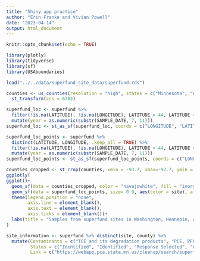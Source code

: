 ```yaml
---
title: "Shiny app practice"
author: "Erin Franke and Vivian Powell"
date: "2023-04-14"
output: html_document
---
```


```r
knitr::opts_chunk$set(echo = TRUE)
```

```r
library(plotly)
library(tidyverse)
library(sf)
library(USAboundaries)
```

```r
load("../../data/superfund_site_data/superfund.rds")

counties <- us_counties(resolution = "high", states = c("Minnesota", "Wisconsin")) %>%
  st_transform(crs = 6783)

superfund_loc <- superfund %>%
  filter(!is.na(LATITUDE), !is.na(LONGITUDE), LATITUDE > 44, LATITUDE < 46, LONGITUDE < -92, LONGITUDE > -94) %>%
  mutate(year = as.numeric(substr(SAMPLE_DATE, 7, 11)))
superfund_loc <- st_as_sf(superfund_loc, coords = c("LONGITUDE", "LATITUDE"), crs = 6783)

superfund_loc_points <- superfund %>%
  distinct(LATITUDE, LONGITUDE, .keep_all = TRUE) %>%
  filter(!is.na(LATITUDE), !is.na(LONGITUDE), LATITUDE > 44, LATITUDE < 46, LONGITUDE < -92, LONGITUDE > -94) %>%
  mutate(year = as.numeric(substr(SAMPLE_DATE, 7, 11)))
superfund_loc_points <- st_as_sf(superfund_loc_points, coords = c("LONGITUDE", "LATITUDE"), crs = 6783)
```

```r
counties_cropped <- st_crop(counties, xmin = -93.7, xmax=-92.7, ymin = 44.72, ymax=45.15)
ggplotly(
ggplot()+
  geom_sf(data = counties_cropped, color = "navajowhite", fill = "ivory", size = 0.5)+
  geom_sf(data = superfund_loc_points, size= 0.9, aes(color = site), alpha = 0.5)+
  theme(legend.position = "none", 
        axis.line = element_blank(), 
        axis.text = element_blank(), 
        axis.ticks = element_blank())+
  labs(title = "Samples from superfund sites in Washington, Hennepin, and Ramsey Counties")
)
```

```r
site_information <- superfund %>% distinct(site, county) %>%
  mutate(Contaminants = c("TCE and its degradation products", "PCE, PFAS, TCE", "TCE and its degradation products", "PCP, PAHs, dioxins/furans", "PCP and its degradation products", "TCE and its degradation products", "PCE, TCE, DCE, VC", "Arsenic", "SVOCs, metals, organochlorine pesticides, VOCs, PCBs, DRO, PFAS", "TCE", "PCE and its degradation products", "VC, VOCs", "PCE and its degradation products", "Chlorinated VOCs, TCE and its degradation products", "PCE and its degradation products", "PCP, arsenic, chromium, PAHs, dioxins", "BTEX, PAHs", "BTEX, trimethylbenzenes, isopropyl ether, PFAS", "PFAS", "PCE and its degradation products", "chlorinated solvents, including TCE, cis-DCE, and vinyl chloride", "PAHs", "VOCs including PCE, TCE, DCE, VC", "PCE and its degradation products, including TCE, cis-1,2-DCE, and VC", "TCE", "TCE and its degradation products", "TCE, cyanide, and several heavy metals", "VOCs, lead, PCBs, PAHs", "PFAS", "TCE and its degradation products", "PCE, TCE, PFAS", "PCE, TCE", "PCE", "PCE and its degradation products"),
         Status = c("Identified", "Identified", "Response Selected", "Complete", "Response Implemented", "Identified", "Response Selected", "Response Implemented", "Investigation", "Response Selected", "Identified", "Response Selected", "Identified", "Response Implemented", "Identified", "Response Implemented", "Response Implemented", "Response Implemented", "Response Implemented", "Response Implemented", "Investigation", "Investigation", "Identified", "Response Implemented", "Identified", "Identified", "Implemented", "Investigation", "Response Implemented", "Response Implemented", "Investigation", "Identified", "Identified", "Response Implemented"), 
         Link = c("https://webapp.pca.state.mn.us/cleanup/search/superfund?text=Arcade%20%26%20Hawthorne%20Ave%20E&siteId=213687-AREA0000000001", "https://webapp.pca.state.mn.us/cleanup/search/superfund?text=ASHLAND%20OIL%20-%20PARK%20PENTA&siteId=192580-AREA0000000004", "https://webapp.pca.state.mn.us/cleanup/search/superfund?siteId=21451-AREA0000000002", "https://webapp.pca.state.mn.us/cleanup/search/superfund?text=BELL%20LUMBER%20%26%20POLE%20COMPANY&siteId=196669-AREA0000000002", "https://webapp.pca.state.mn.us/cleanup/search/superfund?text=Cedar%20Services&siteId=187060-AREA0000000004", "https://webapp.pca.state.mn.us/cleanup/search/superfund?text=Centerville%20Road%20Site&siteId=197192-AREA0000000002", "https://webapp.pca.state.mn.us/cleanup/search/superfund?text=CHEMICAL%20MARKETING%20CORP%20OF%20AMERICA&siteId=34000-AREA0000000003", "https://webapp.pca.state.mn.us/cleanup/search/superfund?text=CMC%20Heartland%20Lite%20Yard&siteId=195132-AREA0000000002", "https://webapp.pca.state.mn.us/cleanup/search/superfund?text=Fish%20Hatchery%20Dump&siteId=208492-AREA0000000003", "https://webapp.pca.state.mn.us/cleanup/search/superfund?siteId=102356-AREA0000000002", "https://webapp.pca.state.mn.us/cleanup/search/superfund?text=Gold%20Eagle%20Cleaners%20–%20Richfield&siteId=108010-AREA0000000003", "https://webapp.pca.state.mn.us/cleanup/search/superfund?text=HIGHWAY%2096%20DUMP&siteId=190060-AREA0000000002", "https://webapp.pca.state.mn.us/cleanup/search/superfund?text=Hmong%20American%20Shopping%20Center%2FPilgrim&siteId=104343-AREA0000000001", "https://webapp.pca.state.mn.us/cleanup/search/superfund?text=LAKELAND%20GROUND%20WATER%20CONTAMINATION&siteId=195554-AREA0000000001", "https://webapp.pca.state.mn.us/cleanup/search/superfund?text=55th%20St%20%26%20Lyndale%20Ave%20S&siteId=213688-AREA0000000001", "https://webapp.pca.state.mn.us/cleanup/search/superfund?text=Macgillis%20and%20Gibbs%20Waste%20Site&siteId=195905-AREA0000000002", "https://webapp.pca.state.mn.us/cleanup/search/superfund?text=MINNEGASCO%20%20OU-2%20Groundwater&siteId=186829-AREA0000000001", "https://webapp.pca.state.mn.us/cleanup/search/superfund?text=3M%20OAKDALE%20DUMP%20SITES&siteId=185391-AREA0000000003", "https://webapp.pca.state.mn.us/cleanup/search/superfund?text=PIG%27S%20EYE%20LANDFILL&siteId=197401-AREA0000000002", "https://webapp.pca.state.mn.us/cleanup/search/superfund?text=Pilgrim%20Cleaners&siteId=19408-AREA0000000001", "https://webapp.pca.state.mn.us/cleanup/search/superfund?text=Precision%20Plating%20Inc&siteId=4292-AREA0000000002", "https://webapp.pca.state.mn.us/cleanup/search/superfund?text=REILLY%20TAR%20%26%20CHEM%20SAINT%20LOUIS%20PARK&siteId=193787-AREA0000000002", "https://webapp.pca.state.mn.us/cleanup/search/superfund?siteId=189593-AREA0000000002", "https://webapp.pca.state.mn.us/cleanup/search/superfund?text=SCHLOFF%20CHEMICAL%20(SF)&siteId=193207-AREA0000000002", "https://webapp.pca.state.mn.us/cleanup/search/superfund?text=SOUTHEAST%20HENNEPIN%20AREA%20GROUNDWATER%20%26%20VAPOR%20SITE&siteId=213685-AREA0000000001", "https://webapp.pca.state.mn.us/cleanup/search/superfund?text=SPRING%20PARK%20MUNICIPAL%20WELLS&siteId=88053-AREA0000000003", "https://webapp.pca.state.mn.us/cleanup/search/superfund?text=SUPERIOR%20PLATING%20INC%20(SF)&siteId=2555-AREA0000000004", "https://webapp.pca.state.mn.us/cleanup/search/superfund?siteId=47112-AREA0000000014", "https://webapp.pca.state.mn.us/cleanup/search/superfund?text=3M%20CHEMOLITE&siteId=1163-AREA0000000005", "https://webapp.pca.state.mn.us/cleanup/search/superfund?text=TONKA%20MAIN%20PLANT&siteId=22434-AREA0000000002", "https://webapp.pca.state.mn.us/cleanup/search/superfund?text=UNIVERSAL%20PLATING&siteId=23769-AREA0000000006", "https://webapp.pca.state.mn.us/cleanup/search/superfund?text=UNIVERSITY%20AVE%20%26%20PASCAL%20ST&siteId=213689-AREA0000000001", "https://webapp.pca.state.mn.us/cleanup/search/superfund?siteId=213683-AREA0000000001", "https://webapp.pca.state.mn.us/cleanup/search/superfund?text=WHITE%20WAY%20CLEANERS%20(SF)&siteId=103215-AREA0000000002"))
```

